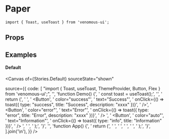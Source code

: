 
<Meta of={Stories} />

# Paper

```tsx
import { Toast, useToast } from 'venomous-ui';
```

## Props

<Controls />

## Examples

#### Default

<Canvas of={Stories.Default} sourceState="shown"

source={{
    code: [
      "import { Toast, useToast, ThemeProvider, Button, Flex } from 'venomous-ui';",
      '',
      'function Demo() {',
      '  const toast = useToast();',
      '',
      '  return (',
      '    <Flex row>',
      '      <Button',
      '        color="success"',
      '        text="Success"',
      '        onClick={() => toast({ type: "success", title: "Success", description: "xxxx" })}',
      '      />',
      '      <Button',
      '        color="error"',
      '        text="Error"',
      '        onClick={() => toast({ type: "error", title: "Error", description: "xxxx" })}',
      '      /> ',
      '      <Button',
      '        color="auto"',
      '        text="Information"',
      '        onClick={() => toast({ type: "info", title: "Information" })}',
      '      /> ',
      '    </Flex>',
      '  );',
      '}',
            '',
      'function App() {',
      '  return (',
      '    <ThemeProvider>',
      '      <Toast position="bottom-right" />',
      '      <Demo />',
      '    </ThemeProvider>',
      '  );',
      '}',
    ].join('\n'),
  }}
/>

